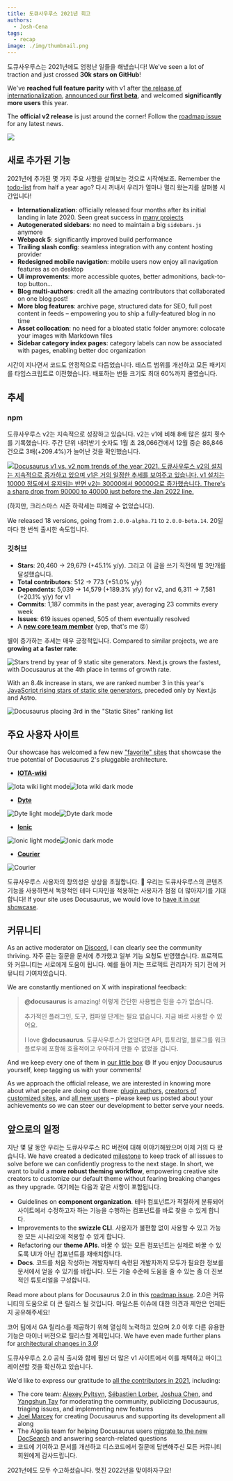 ```yaml
---
title: 도큐사우루스 2021년 회고
authors:
  - Josh-Cena
tags:
  - recap
image: ./img/thumbnail.png
---
```


도큐사우루스는 2021년에도 엄청난 일들을 해냈습니다! We've seen a lot of traction and just crossed **30k stars on GitHub**!

We've **reached full feature parity** with v1 after [the release of internationalization](/blog/2021/03-09-releasing-docusaurus-i18n.mdx), [announced our **first beta**](/blog/2021/05-12-announcing-docusaurus-two-beta/index.mdx), and welcomed **significantly more users** this year.

The **official v2 release** is just around the corner! Follow the [roadmap issue](https://github.com/facebook/docusaurus/issues/6113) for any latest news.

![](./img/thumbnail.png)

<!--truncate-->

## 새로 추가된 기능

2021년에 추가된 몇 가지 주요 사항을 살펴보는 것으로 시작해보죠. Remember the [todo-list](/blog/2021/05-12-announcing-docusaurus-two-beta/index.mdx#whats-next) from half a year ago? 다시 꺼내서 우리가 얼마나 멀리 왔는지를 살펴볼 시간입니다!

- **Internationalization**: officially released four months after its initial landing in late 2020. Seen great success in [many projects](/showcase?tags=i18n)
- **Autogenerated sidebars**: no need to maintain a big `sidebars.js` anymore
- **Webpack 5**: significantly improved build performance
- **Trailing slash config**: seamless integration with any content hosting provider
- **Redesigned mobile navigation**: mobile users now enjoy all navigation features as on desktop
- **UI improvements**: more accessible quotes, better admonitions, back-to-top button...
- **Blog multi-authors**: credit all the amazing contributors that collaborated on one blog post!
- **More blog features**: archive page, structured data for SEO, full post content in feeds – empowering you to ship a fully-featured blog in no time
- **Asset collocation**: no need for a bloated static folder anymore: colocate your images with Markdown files
- **Sidebar category index pages**: category labels can now be associated with pages, enabling better doc organization

시간이 지나면서 코드도 안정적으로 다듬었습니다. 테스트 범위를 개선하고 모든 패키지를 타입스크립트로 이전했습니다. 배포하는 번들 크기도 최대 60%까지 줄였습니다.

## 추세

### npm

도큐사우루스 v2는 지속적으로 성장하고 있습니다. v2는 v1에 비해 8배 많은 설치 횟수를 기록했습니다. 주간 단위 내려받기 숫자도 1월 초 28,066건에서 12월 중순 86,846건으로 3배(+209.4%)가 늘어난 것을 확인했습니다.

[![Docusaurus v1 vs. v2 npm trends of the year 2021. 도큐사우루스 v2의 설치는 지속적으로 증가하고 있으며 v1은 거의 일정한 추세를 보여주고 있습니다. v1 설치는 10000 정도에서 유지되는 반면 v2는 30000에서 90000으로 증가했습니다. There's a sharp drop from 90000 to 40000 just before the Jan 2022 line.](./img/npm-trend.png)](https://www.npmtrends.com/docusaurus-vs-@docusaurus/core)

(하지만, 크리스마스 시즌 하락세는 피해갈 수 없었습니다).

We released 18 versions, going from `2.0.0-alpha.71` to `2.0.0-beta.14`. 20일마다 한 번씩 출시한 속도입니다.

### 깃허브

- **Stars**: 20,460 → 29,679 (+45.1% y/y). 그리고 이 글을 쓰기 직전에 별 3만개를 달성했습니다.
- **Total contributors**: 512 → 773 (+51.0% y/y)
- **Dependents**: 5,039 → 14,579 (+189.3% y/y) for v2, and 6,311 → 7,581 (+20.1% y/y) for v1
- **Commits**: 1,187 commits in the past year, averaging 23 commits every week
- **Issues**: 619 issues opened, 505 of them eventually resolved
- A [**new core team member**](https://github.com/Josh-Cena) (yep, that's me 😝)

별이 증가하는 추세는 매우 긍정적입니다. Compared to similar projects, we are **growing at a faster rate**:

![Stars trend by year of 9 static site generators. Next.js grows the fastest, with Docusaurus at the 4th place in terms of growth rate.](./img/star-history.png)

With an 8.4k increase in stars, we are ranked number 3 in this year's [JavaScript rising stars of static site generators](https://risingstars.js.org/2021/en#section-ssg), preceded only by Next.js and Astro.

![Docusaurus placing 3rd in the "Static Sites" ranking list](./img/rising-stars.png)

## 주요 사용자 사이트

Our showcase has welcomed a few new ["favorite" sites](/showcase?tags=favorite) that showcase the true potential of Docusaurus 2's pluggable architecture.

- [**IOTA-wiki**](https://wiki.iota.org/)

![Iota wiki light mode](./img/iota-light.png#gh-light-mode-only)![Iota wiki dark mode](./img/iota-dark.png#gh-dark-mode-only)

- [**Dyte**](https://docs.dyte.io/docs/home/introduction/)

![Dyte light mode](./img/dyte-light.png#gh-light-mode-only)![Dyte dark mode](./img/dyte-dark.png#gh-dark-mode-only)

- [**Ionic**](https://ionicframework.com/docs)

![Ionic light mode](./img/ionic-light.png#gh-light-mode-only)![Ionic dark mode](./img/ionic-dark.png#gh-dark-mode-only)

- [**Courier**](https://www.courier.com/docs/)

![Courier](./img/courier.png)

도큐사우루스 사용자의 창의성은 상상을 초월합니다. 🤩 우리는 도큐사우루스의 콘텐츠 기능을 사용하면서 독창적인 테마 디자인을 적용하는 사용자가 점점 더 많아지기를 기대합니다! If your site uses Docusaurus, we would love to [have it in our showcase](https://github.com/facebook/docusaurus/edit/main/website/src/data/users.tsx).

## 커뮤니티

As an active moderator on [Discord](https://discord.gg/docusaurus), I can clearly see the community thriving. 자주 묻는 질문을 문서에 추가했고 일부 기능 요청도 반영했습니다. 프로젝트와 커뮤니티는 서로에게 도움이 됩니다. 예를 들어 저는 프로젝트 관리자가 되기 전에 커뮤니티 기여자였습니다.

We are constantly mentioned on X with inspirational feedback:

> **@docusaurus** is amazing! 이렇게 간단한 사용법은 믿을 수가 없습니다.
>
> 추가적인 플러그인, 도구, 컴파일 단계는 필요 없습니다. 지금 바로 사용할 수 있어요.
>
> I love **@docusaurus**. 도큐사우루스가 없었다면 API, 튜토리얼, 블로그를 워크플로우에 포함해 효율적이고 우아하게 만들 수 없었을 겁니다.

And we keep every one of them in [our little box](https://x.com/sebastienlorber/timelines/1392048416872706049) 😄 If you enjoy Docusaurus yourself, keep tagging us with your comments!

As we approach the official release, we are interested in knowing more about what people are doing out there: [plugin authors](https://github.com/facebook/docusaurus/discussions/4025), [creators of customized sites](https://github.com/facebook/docusaurus/discussions/5468), and [all new users](https://github.com/facebook/docusaurus/discussions/4610) – please keep us posted about your achievements so we can steer our development to better serve your needs.

## 앞으로의 일정

지난 몇 달 동안 우리는 도큐사우루스 RC 버전에 대해 이야기해왔으며 이제 거의 다 왔습니다. We have created a dedicated [milestone](https://github.com/facebook/docusaurus/milestone/15) to keep track of all issues to solve before we can confidently progress to the next stage. In short, we want to build a **more robust theming workflow**, empowering creative site creators to customize our default theme without fearing breaking changes as they upgrade. 여기에는 다음과 같은 사항이 포함됩니다.

- Guidelines on **component organization**. 테마 컴포넌트가 적절하게 분류되어 사이트에서 수정하고자 하는 기능을 수행하는 컴포넌트를 바로 찾을 수 있게 합니다.
- Improvements to the **swizzle CLI**. 사용자가 불편함 없이 사용할 수 있고 가능한 모든 시나리오에 적용할 수 있게 합니다.
- Refactoring our **theme APIs**. 바꿀 수 있는 모든 컴포넌트는 실제로 바꿀 수 있도록 UI가 아닌 컴포넌트를 재배치합니다.
- **Docs**. 코드를 처음 작성하는 개발자부터 숙련된 개발자까지 모두가 필요한 정보를 문서에서 얻을 수 있기를 바랍니다. 모든 기술 수준에 도움을 줄 수 있는 좀 더 진보적인 튜토리얼을 구성합니다.

Read more about plans for Docusaurus 2.0 in this [roadmap issue](https://github.com/facebook/docusaurus/issues/6113). 2.0은 커뮤니티의 도움으로 더 큰 릴리스 될 것입니다. 마일스톤 이슈에 대한 의견과 제안은 언제든지 공유해주세요!

코어 팀에서 GA 릴리스를 제공하기 위해 열심히 노력하고 있으며 2.0 이후 다른 유용한 기능은 마이너 버전으로 릴리스할 계획입니다. We have even made further plans for [architectural changes in 3.0](https://github.com/facebook/docusaurus/milestone/16)!

도큐사우루스 2.0 공식 출시와 함께 훨씬 더 많은 v1 사이트에서 이를 채택하고 마이그레이션할 것을 확신하고 있습니다.

We'd like to express our gratitude to [all the contributors in 2021](https://github.com/facebook/docusaurus/graphs/contributors?from=2021-01-01&to=2022-01-01&type=c), including:

- The core team: [Alexey Pyltsyn](https://github.com/lex111), [Sébastien Lorber](https://github.com/slorber), [Joshua Chen](https://github.com/Josh-Cena), and [Yangshun Tay](https://github.com/yangshun) for moderating the community, publicizing Docusaurus, triaging issues, and implementing new features
- [Joel Marcey](https://github.com/JoelMarcey) for creating Docusaurus and supporting its development all along
- The Algolia team for helping Docusaurus users [migrate to the new DocSearch](/blog/2021/11-21-algolia-docsearch-migration/index.mdx) and answering search-related questions
- 코드에 기여하고 문서를 개선하고 디스코드에서 질문에 답변해주신 모든 커뮤니티 회원에게 감사드립니다.

2021년에도 모두 수고하셨습니다. 멋진 2022년을 맞이하자구요!
